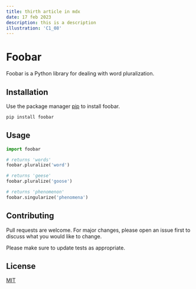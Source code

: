 ```yaml
---
title: thirth article in mdx
date: 17 feb 2023
description: this is a description
illustration: 'C1_08'
---
```


# Foobar

Foobar is a Python library for dealing with word pluralization.

## Installation

Use the package manager [pip](https://pip.pypa.io/en/stable/) to install foobar.

```bash
pip install foobar
```

## Usage

```python
import foobar

# returns 'words'
foobar.pluralize('word')

# returns 'geese'
foobar.pluralize('goose')

# returns 'phenomenon'
foobar.singularize('phenomena')
```

## Contributing

Pull requests are welcome. For major changes, please open an issue first
to discuss what you would like to change.

Please make sure to update tests as appropriate.

## License

[MIT](https://choosealicense.com/licenses/mit/)
